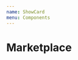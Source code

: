 ```yaml
---
name: ShowCard
menu: Components
---
```



<GlobalStyles />

<Props of={Card} />

# Marketplace

<Playground>
  <Card
    name="Maria"
    title="I want to give away these items"
    description={["2 bananas", "4 tomatoes", "salad"]}
    location="Fruchtallee 8a, Hamburg"
    time="Today 8-10pm"
  />
</Playground>
